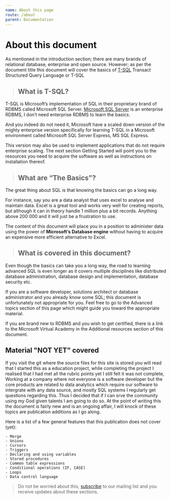 ```yaml
---
name: About this page
route: /about
parent: Documentation
---
```



# About this document

As mentioned in the introduction section; there are many brands of relational database, enterprise and open source. However; as per the document title this document will cover the basics of [T-SQL]() Transact Structured Query Language or T-SQL


<style jsx="true">{`
    #what-is-t-sql, #what-are-the-basics, #what-is-covered-in-this-document{
        margin: 0 0 0 15px;
    }    
`}</style>

> ## What is T-SQL?

T-SQL is Microsoft’s implementation of SQL in their proprietary brand of RDBMS called Microsoft SQL Server. [Microsoft SQL Server](https://docs.microsoft.com/en-us/sql/database-engine/install-windows/installation-for-sql-server?view=sql-server-2017) is an enterprise RDBMS, I don’t need enterprise RDBMS to learn the basics.

And you indeed do not need it, Microsoft have a scaled down version of the mighty enterprise version specifically for learning T-SQL in a Microsoft environment called Microsoft SQL Server Express, MS SQL Express.

This version may also be used to implement applications that do not require enterprise scaling. The next section Getting Started will point you to the resources you need to acquire the software as well as instructions on installation thereof.

> ## What are “The Basics”?

The great thing about SQL is that knowing the basics can go a long way.

For instance, say you are a data analyst that uses excel to analyse and maintain data. Excel is a great tool and works very well for creating reports, but although it can in theory handle 1 million plus a bit records. Anything above 200 000 and it will just be a frustration to use.

The content of this document will place you in a position to administer data using the power of **Microsoft’s Database engine** without having to acquire an expensive more efficient alternative to Excel.

> ## What is covered in this document?

Even though the basics can take you a long way, the road to learning advanced SQL is even longer as it covers multiple disciplines like distributed database administration, database design and implementation, database security etc.

If you are a software developer, solutions architect or database administrator and you already know some SQL; this document is unfortunately not appropriate for you. Feel free to go to the Advanced topics section of this page which might guide you toward the appropriate material.

If you are brand new to RDBMS and you wish to get certified, there is a link to the Microsoft Virtual Academy in the Additional resources section of this document.

## Material "NOT YET" covered

If you visit the git where the source files for this site is stored you will read that I started this as a education project, while completing the project I realised that I had met all the rubric points yet I still felt it was not complete, Working at a company where not everyone is a software developer but the core products are related to data analytics which require our software to intergrate with any data source, and mostly SQL systems I regularly get questions regarding this. Thus I decided that if I can srve the community using my God given talents I am going to do so. At the point of writing this the document is fairly new and is an ongoing affair, I will knock of these topics are publication additions as I go along. 

Here is a list of a few general features that this publication does not cover (yet):

    - Merge
    - Unions
    - Cursors
    - Triggers
    - Declaring and using variables
    - Stored procedures
    - Common table expressions
    - Conditional operations (IF, CASE)
    - Loops
    - Data control language

> Do not be worried about this, [subscribe]() to our mailing list and you receive updates about these sections.